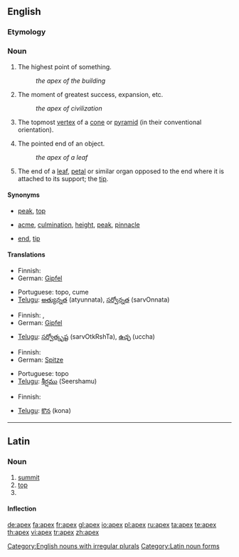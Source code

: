 {{also|APEX|ápex}}
==English==

===Etymology===
{{etyl|la}}

===Noun===
{{en-noun|pl=apices|pl2=apexes}}

# The highest point of something.
#: ''the apex of the building''
# {{figuratively}} The moment of greatest success, expansion, etc.
#: ''the apex of civilization''
# {{geometry}} The topmost [[vertex]] of a [[cone]] or [[pyramid]] (in their conventional orientation).
# The pointed end of an object.
#: ''the apex of a leaf''
# {{botany}} The end of a [[leaf]], [[petal]] or similar organ opposed to the end where it is attached to its support; the [[tip]].

====Synonyms====
* {{sense|highest point}} [[peak]], [[top]]
* {{sense|moment of greatest success, expansion, etc}} [[acme]], [[culmination]], [[height]], [[peak]], [[pinnacle]]
* {{sense|pointed end}} [[end]], [[tip]]

====Translations====

{{trans-top|highest point}}
* Finnish: {{t|fi|huippu}}
* German: [[Gipfel]] {{m}}
{{trans-mid}}
* Portuguese: topo, cume
* [[Telugu]]: [[అత్యున్నత]] (atyunnata), [[సర్వోన్నత]] (sarvOnnata)
{{trans-bottom}}

{{trans-top|moment of greatest success, expansion, etc}}
* Finnish: {{t|fi|huippu}}, {{t|fihuipentuma}}
* German: [[Gipfel]] {{m}}
{{trans-mid}}
* [[Telugu]]: [[సర్వోత్కృష్ట]] (sarvOtkRshTa), [[ఉచ్ఛ]] (uccha)
{{trans-bottom}}

{{trans-top|in geometry: topmost vertex of a cone or pyramid}}
* Finnish: {{t|fi|huippu}}
* German: [[Spitze]] {{m}}
{{trans-mid}}
* Portuguese: topo
* [[Telugu]]: [[శీర్షము]] (Seershamu)
{{trans-bottom}}

{{trans-top|pointed end}}
* Finnish: {{t|fi|huippu}}
{{trans-mid}}
* [[Telugu]]: [[కొన]] (kona)
{{trans-bottom}}

[[Category:English nouns with irregular plurals]]

----

==Latin==

===Noun===
{{la-noun|apex|apicis|apicis|m|third}}

# [[summit]]
# [[top]]
# {{inflection of|apex#Latin|apex|voc|s}}

====Inflection====
{{ladecl3}}
{{la-decl-3rd|apex|apex|apic}}

[[Category:Latin noun forms]]

[[de:apex]]
[[fa:apex]]
[[fr:apex]]
[[gl:apex]]
[[io:apex]]
[[pl:apex]]
[[ru:apex]]
[[ta:apex]]
[[te:apex]]
[[th:apex]]
[[vi:apex]]
[[tr:apex]]
[[zh:apex]]